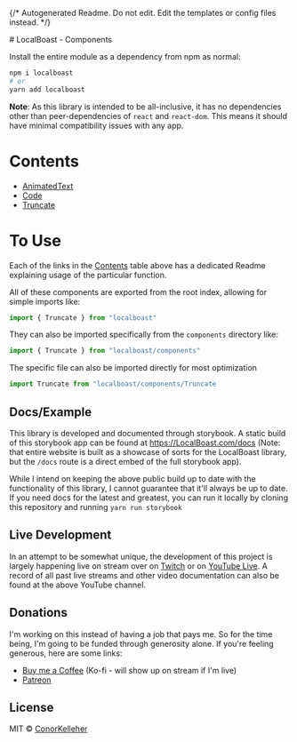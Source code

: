 {/* Autogenerated Readme. Do not edit. Edit the templates or config files instead. */}

<Meta title="Components" />
# LocalBoast - Components

Install the entire module as a dependency from npm as normal:

```bash
npm i localboast
# or
yarn add localboast
```

**Note**: As this library is intended to be all-inclusive, it has no dependencies other than peer-dependencies of `react` and `react-dom`. This means it should have minimal compatibility issues with any app.

# Contents

- [AnimatedText](https://localboast.com/docs?path=/docs/components-animatedtext--docs)
- [Code](https://localboast.com/docs?path=/docs/components-code--docs)
- [Truncate](https://localboast.com/docs?path=/docs/components-truncate--docs)

# To Use

Each of the links in the [Contents](#contents) table above has a dedicated Readme explaining usage of the particular function.

All of these components are exported from the root index, allowing for simple imports like:

```javascript
import { Truncate } from "localboast"
```

They can also be imported specifically from the `components` directory like:

```javascript
import { Truncate } from "localboast/components"
```

The specific file can also be imported directly for most optimization

```javascript
import Truncate from "localboast/components/Truncate
```

## Docs/Example

This library is developed and documented through storybook.
A static build of this storybook app can be found at https://LocalBoast.com/docs
(Note: that entire website is built as a showcase of sorts for the LocalBoast library, but the `/docs` route is a direct embed of the full storybook app).

While I intend on keeping the above public build up to date with the functionality of this library, I cannot guarantee that it'll always be up to date. If you need docs for the latest and greatest, you can run it locally by cloning this repository and running `yarn run storybook`

## Live Development

In an attempt to be somewhat unique, the development of this project is largely happening live on stream over on [Twitch](https://twitch.tv/localboast) or on [YouTube Live](http://youtube.com/channel/UCt-IaL4qQsOU6_rbS7zky1Q/live). A record of all past live streams and other video documentation can also be found at the above YouTube channel.

## Donations

I'm working on this instead of having a job that pays me. So for the time being, I'm going to be funded through generosity alone. If you're feeling generous, here are some links:

- [Buy me a Coffee](https://localboast.com/kofi) (Ko-fi - will show up on stream if I'm live)
- [Patreon](https://localboast.com/patreon)

## License

MIT © [ConorKelleher](https://github/com/ConorKelleher)
